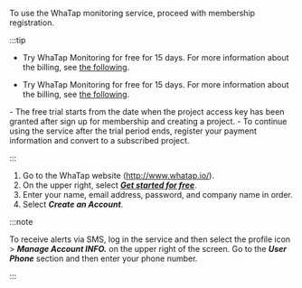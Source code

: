 To use the WhaTap monitoring service, proceed with membership registration.

:::tip

<InDoc product='quick-guide'>

-   Try WhaTap Monitoring for free for 15 days. For more information about the billing, see [the following](management/billing). 

</InDoc>

<Xclude product='quick-guide'>

-   Try WhaTap Monitoring for free for 15 days. For more information about the billing, see [the following](../management/billing). 

</Xclude>
-   The free trial starts from the date when the project access key has been granted after sign up for membership and creating a project.
-   To continue using the service after the trial period ends, register your payment information and convert to a subscribed project.

:::

1.  Go to the WhaTap website (http://www.whatap.io/).
2.  On the upper right, select **_[Get started for free](https://www.whatap.io/ko/signup/)_**.
3.  Enter your name, email address, password, and company name in order.
4.  Select **_Create an Account_**.

:::note

To receive alerts via SMS, log in the service and then select the profile icon > **_Manage Account INFO._** on the upper right of the screen. Go to the **_User Phone_** section and then enter your phone number.

:::
